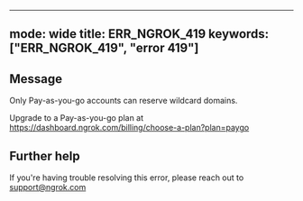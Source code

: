 
---
mode: wide
title: ERR_NGROK_419
keywords: ["ERR_NGROK_419", "error 419"]
---

## Message
Only Pay-as-you-go accounts can reserve wildcard domains.

Upgrade to a Pay-as-you-go plan at https://dashboard.ngrok.com/billing/choose-a-plan?plan=paygo




## Further help
If you're having trouble resolving this error, please reach out to [support@ngrok.com](mailto:support@ngrok.com?subject=Help%20with%20ERR_NGROK_419)

